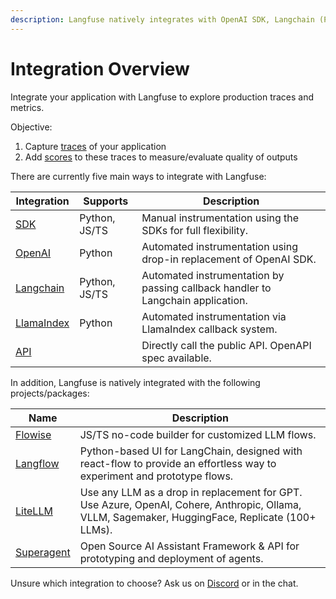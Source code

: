 ```yaml
---
description: Langfuse natively integrates with OpenAI SDK, Langchain (Python&JS), Flowise, LiteLLM, Langflow, and Superagent.
---
```


# Integration Overview

Integrate your application with Langfuse to explore production traces and metrics.

Objective:

1. Capture [traces](/docs/tracing/overview) of your application
2. Add [scores](/docs/scores) to these traces to measure/evaluate quality of outputs

There are currently five main ways to integrate with Langfuse:

| Integration                                  | Supports      | Description                                                                     |
| -------------------------------------------- | ------------- | ------------------------------------------------------------------------------- |
| [SDK](/docs/sdk)                             | Python, JS/TS | Manual instrumentation using the SDKs for full flexibility.                     |
| [OpenAI](/docs/integrations/openai)          | Python        | Automated instrumentation using drop-in replacement of OpenAI SDK.              |
| [Langchain](/docs/integrations/langchain)    | Python, JS/TS | Automated instrumentation by passing callback handler to Langchain application. |
| [LlamaIndex](/docs/integrations/llama-index) | Python        | Automated instrumentation via LlamaIndex callback system.                       |
| [API](/docs/api)                             |               | Directly call the public API. OpenAPI spec available.                           |

In addition, Langfuse is natively integrated with the following projects/packages:

| Name                                        | Description                                                                                                                                      |
| ------------------------------------------- | ------------------------------------------------------------------------------------------------------------------------------------------------ |
| [Flowise](/docs/integrations/flowise)       | JS/TS no-code builder for customized LLM flows.                                                                                                  |
| [Langflow](/docs/integrations/langflow)     | Python-based UI for LangChain, designed with react-flow to provide an effortless way to experiment and prototype flows.                          |
| [LiteLLM](/docs/integrations/litellm)       | Use any LLM as a drop in replacement for GPT. Use Azure, OpenAI, Cohere, Anthropic, Ollama, VLLM, Sagemaker, HuggingFace, Replicate (100+ LLMs). |
| [Superagent](/docs/integrations/superagent) | Open Source AI Assistant Framework & API for prototyping and deployment of agents.                                                               |

Unsure which integration to choose? Ask us on [Discord](/discord) or in the chat.
